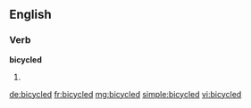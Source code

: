 ==English==

===Verb===
'''bicycled'''

# {{past of|bicycle}}

[[de:bicycled]]
[[fr:bicycled]]
[[mg:bicycled]]
[[simple:bicycled]]
[[vi:bicycled]]